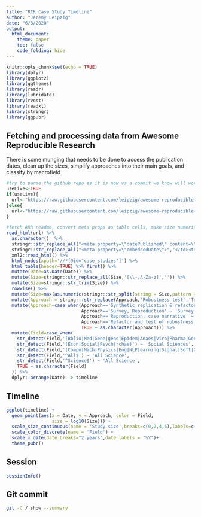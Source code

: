 ```yaml
---
title: "RCR Case Study Timeline"
author: "Jeremy Leipzig"
date: "6/3/2020"
output: 
  html_document:
    theme: paper
    toc: false
    code_folding: hide
---
```



```r
knitr::opts_chunk$set(echo = TRUE)
library(dplyr)
library(ggplot2)
library(ggthemes)
library(readr)
library(lubridate)
library(rvest)
library(readxl)
library(stringr)
library(ggpubr)
```

## Fetching and processing data from Awesome Reproducible Research
There is some munging that needs to be done to access the publication dates, clean up the sizes, simplify approaches into their main goals, and classify by macrofield
```r
#try to parse the github repo as it is now vs a commit we know will work
useLive<-TRUE
if(useLive){
  url<-"https://raw.githubusercontent.com/leipzig/awesome-reproducible-research/master/readme.md"
}else{
  url<-"https://raw.githubusercontent.com/leipzig/awesome-reproducible-research/98a6fbaafd70eb80b2bc9c7987bb4618b5d0bd2b/readme.md"
}

#fetch ARR readme, convert meta props as table cells, make size numeric, simplify approaches, classify macrofields
read_html(url) %>%
  as.character()  %>% 
  stringr::str_replace_all("<meta property=\"datePublished\" content=\"(\\d\\d\\d\\d-\\d\\d-\\d\\d)\">","</td><td>\\1</td><td>") %>% 
  stringr::str_replace_all("<meta property=\"embeddedDate\">","</td><td>Date</td><td>Year") %>% 
  xml2::read_html() %>%
  html_nodes(xpath='//*[@id="case_studies"]') %>%
  html_table(header=TRUE) %>% first() %>%
  mutate(Date=as.Date(Date)) %>%
  mutate(Size=stringr::str_replace_all(Size,'[\\-,A-Za-z]','')) %>% 
  mutate(Size=stringr::str_trim(Size)) %>% 
  rowwise() %>%
  mutate(Size=max(as.numeric(stringr::str_split(string = Size,pattern = '\\s+',simplify=TRUE),na.rm = TRUE),na.rm = TRUE)) %>%
  mutate(Approach = stringr::str_replace(Approach,'Robustness test','Test of Robustness')) %>%
  mutate(Approach=case_when(Approach=='Synthetic replication & refactor' ~ 'Refactor',
                            Approach=='Survey, Reproduction' ~ 'Survey',
                            Approach=='Reproduction, case narrative' ~ 'Reproduction',
                            Approach=='Refactor and test of robustness' ~ 'Refactor',
                            TRUE ~ as.character(Approach))) %>%
  mutate(Field=case_when(
    str_detect(Field,'[Bb]io|Med|Gene|geno|Epidem|Anaes|Viro|Pharma|Geno|Eco|Neuro|Cell|Neph') ~ "Life Sciences",
    str_detect(Field,'(Econ|Social|Psych|rchae)') ~ 'Social Sciences',
    str_detect(Field,'(Compu|Mach|Physics|Eng|NLP|earning|Signal|Soft|Geo|Arti)') ~ 'Physical Sciences & Engr',
    str_detect(Field,'^All$') ~ 'All Science',
    str_detect(Field,'^Science$') ~ 'All Science',
    TRUE ~ as.character(Field)
  )) %>%
  dplyr::arrange(Date) -> timeline
```

## Timeline

```r
ggplot(timeline) +
  geom_point(aes(x = Date, y = Approach, color = Field,
                 size = log10(Size))) +
  scale_size_continuous(name = 'Study size',breaks=c(0,2,4,6),labels=c("1","100","1000","1e6"),range=c(3,10)) +
  scale_color_discrete(name = 'Field') +
  scale_x_date(date_breaks="2 years",date_labels = "%Y")+
  theme_pubr()
```

## Session
```r
sessionInfo()
```

## Git commit
```bash
git -C / show --summary
```
